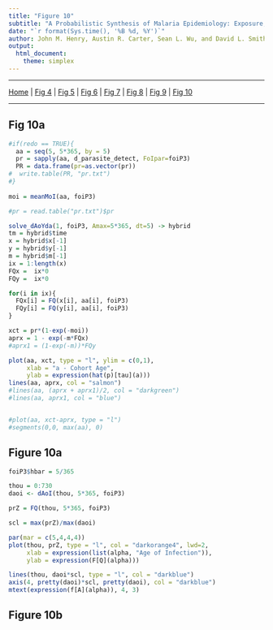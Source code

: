 ```yaml
---
title: "Figure 10"
subtitle: "A Probabilistic Synthesis of Malaria Epidemiology: Exposure, Infection, Parasite Densities, and Detection"
date: "`r format(Sys.time(), '%B %d, %Y')`"
author: John M. Henry, Austin R. Carter, Sean L. Wu, and David L. Smith
output:
  html_document: 
    theme: simplex
---
```


***

[Home](Memory.html) | 
[Fig 4](Figure4.html) |
[Fig 5](Figure5.html) |
[Fig 6](Figure6.html) |
[Fig 7](Figure7.html) |
[Fig 8](Figure8.html) |
[Fig 9](Figure9.html) | 
[Fig 10](Figure10.html)

*** 

## Fig 10a

```r
#if(redo == TRUE){
  aa = seq(5, 5*365, by = 5)
  pr = sapply(aa, d_parasite_detect, FoIpar=foiP3)
  PR = data.frame(pr=as.vector(pr))
#  write.table(PR, "pr.txt") 
#}
  
moi = meanMoI(aa, foiP3)

#pr = read.table("pr.txt")$pr

solve_dAoYda(1, foiP3, Amax=5*365, dt=5) -> hybrid
tm = hybrid$time
x = hybrid$x[-1]
y = hybrid$y[-1]
m = hybrid$m[-1]
ix = 1:length(x)
FQx =  ix*0
FQy =  ix*0

for(i in ix){
  FQx[i] = FQ(x[i], aa[i], foiP3)
  FQy[i] = FQ(y[i], aa[i], foiP3)
}

xct = pr*(1-exp(-moi)) 
aprx = 1 - exp(-m*FQx)
#aprx1 = (1-exp(-m))*FQy

plot(aa, xct, type = "l", ylim = c(0,1),
     xlab = "a - Cohort Age",
     ylab = expression(hat(p)[tau](a)))
lines(aa, aprx, col = "salmon")
#lines(aa, (aprx + aprx1)/2, col = "darkgreen")
#lines(aa, aprx1, col = "blue")


#plot(aa, xct-aprx, type = "l")
#segments(0,0, max(aa), 0)

```

## Figure 10a

```r
foiP3$hbar = 5/365

thou = 0:730
daoi <- dAoI(thou, 5*365, foiP3)

prZ = FQ(thou, 5*365, foiP3)

scl = max(prZ)/max(daoi)

par(mar = c(5,4,4,4))
plot(thou, prZ, type = "l", col = "darkorange4", lwd=2,
     xlab = expression(list(alpha, "Age of Infection")), 
     ylab = expression(F[Q](alpha)))

lines(thou, daoi*scl, type = "l", col = "darkblue") 
axis(4, pretty(daoi)*scl, pretty(daoi), col = "darkblue")
mtext(expression(f[A](alpha)), 4, 3)

```

## Figure 10b

